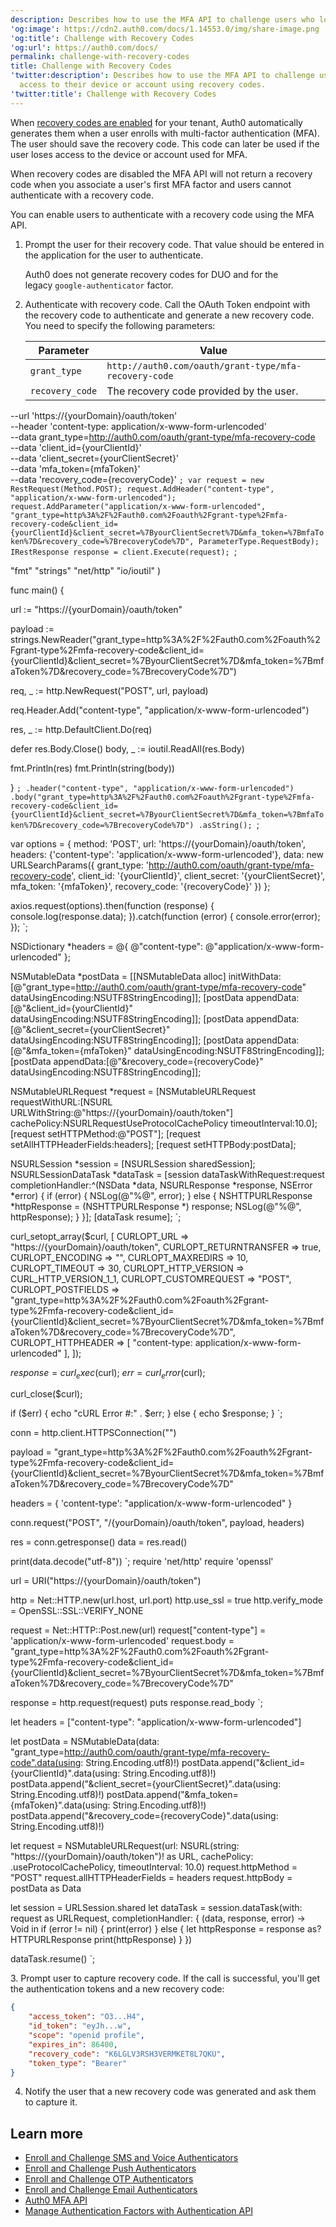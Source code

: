 ```yaml
---
description: Describes how to use the MFA API to challenge users who lose access to their device or account using recovery codes.
'og:image': https://cdn2.auth0.com/docs/1.14553.0/img/share-image.png
'og:title': Challenge with Recovery Codes
'og:url': https://auth0.com/docs/
permalink: challenge-with-recovery-codes
title: Challenge with Recovery Codes
'twitter:description': Describes how to use the MFA API to challenge users who lose
  access to their device or account using recovery codes.
'twitter:title': Challenge with Recovery Codes
---
```


When [recovery codes are enabled](/docs/secure/multi-factor-authentication/configure-recovery-codes-for-mfa) for your tenant, Auth0 automatically generates them when a user enrolls with <Tooltip tip="Multi-factor authentication (MFA): User authentication process that uses a factor in addition to username and password such as a code via SMS." cta="View Glossary" href="/docs/glossary?term=multi-factor+authentication">multi-factor authentication</Tooltip> (MFA). The user should save the recovery code. This code can later be used if the user loses access to the device or account used for MFA.

When recovery codes are disabled the MFA API will not return a recovery code when you associate a user's first MFA factor and users cannot authenticate with a recovery code.

You can enable users to authenticate with a recovery code using the MFA API.

1. Prompt the user for their recovery code. That value should be entered in the application for the user to authenticate.

   <Callout icon="file-lines" color="#0EA5E9" iconType="regular">

   Auth0 does not generate recovery codes for DUO and for the legacy `google-authenticator` factor.

   </Callout>
2. Authenticate with recovery code. Call the OAuth Token endpoint with the recovery code to authenticate and generate a new recovery code. You need to specify the following parameters:

   <table class="table"><thead>
   <tr>
   <th>Parameter</th>
   <th>Value</th>
   </tr>
   </thead>
   <tbody>
   <tr>
   <td><code>grant_type</code></td>
   <td><code>http://auth0.com/oauth/grant-type/mfa-recovery-code</code></td>
   </tr>
   <tr>
   <td><code>recovery_code</code></td>
   <td>The recovery code provided by the user.</td>
   </tr>
   </tbody>
   </table>

--url 'https://{yourDomain}/oauth/token' \
--header 'content-type: application/x-www-form-urlencoded' \
--data grant_type=http://auth0.com/oauth/grant-type/mfa-recovery-code \
--data 'client_id={yourClientId}' \
--data 'client_secret={yourClientSecret}' \
--data 'mfa_token={mfaToken}' \
--data 'recovery_code={recoveryCode}'
`;
var request = new RestRequest(Method.POST);
request.AddHeader("content-type", "application/x-www-form-urlencoded");
request.AddParameter("application/x-www-form-urlencoded", "grant_type=http%3A%2F%2Fauth0.com%2Foauth%2Fgrant-type%2Fmfa-recovery-code&client_id={yourClientId}&client_secret=%7ByourClientSecret%7D&mfa_token=%7BmfaToken%7D&recovery_code=%7BrecoveryCode%7D", ParameterType.RequestBody);
IRestResponse response = client.Execute(request);
`;

   "fmt"
   "strings"
   "net/http"
   "io/ioutil"
)

func main() {

   url := "https://{yourDomain}/oauth/token"

   payload := strings.NewReader("grant_type=http%3A%2F%2Fauth0.com%2Foauth%2Fgrant-type%2Fmfa-recovery-code&client_id={yourClientId}&client_secret=%7ByourClientSecret%7D&mfa_token=%7BmfaToken%7D&recovery_code=%7BrecoveryCode%7D")

   req, _ := http.NewRequest("POST", url, payload)

   req.Header.Add("content-type", "application/x-www-form-urlencoded")

   res, _ := http.DefaultClient.Do(req)

   defer res.Body.Close()
   body, _ := ioutil.ReadAll(res.Body)

   fmt.Println(res)
   fmt.Println(string(body))

}
`;
.header("content-type", "application/x-www-form-urlencoded")
.body("grant_type=http%3A%2F%2Fauth0.com%2Foauth%2Fgrant-type%2Fmfa-recovery-code&client_id={yourClientId}&client_secret=%7ByourClientSecret%7D&mfa_token=%7BmfaToken%7D&recovery_code=%7BrecoveryCode%7D")
.asString();
`;

var options = {
method: 'POST',
url: 'https://{yourDomain}/oauth/token',
headers: {'content-type': 'application/x-www-form-urlencoded'},
data: new URLSearchParams({
   grant_type: 'http://auth0.com/oauth/grant-type/mfa-recovery-code',
   client_id: '{yourClientId}',
   client_secret: '{yourClientSecret}',
   mfa_token: '{mfaToken}',
   recovery_code: '{recoveryCode}'
})
};

axios.request(options).then(function (response) {
console.log(response.data);
}).catch(function (error) {
console.error(error);
});
`;

NSDictionary *headers = @{ @"content-type": @"application/x-www-form-urlencoded" };

NSMutableData *postData = [[NSMutableData alloc] initWithData:[@"grant_type=http://auth0.com/oauth/grant-type/mfa-recovery-code" dataUsingEncoding:NSUTF8StringEncoding]];
[postData appendData:[@"&client_id={yourClientId}" dataUsingEncoding:NSUTF8StringEncoding]];
[postData appendData:[@"&client_secret={yourClientSecret}" dataUsingEncoding:NSUTF8StringEncoding]];
[postData appendData:[@"&mfa_token={mfaToken}" dataUsingEncoding:NSUTF8StringEncoding]];
[postData appendData:[@"&recovery_code={recoveryCode}" dataUsingEncoding:NSUTF8StringEncoding]];

NSMutableURLRequest *request = [NSMutableURLRequest requestWithURL:[NSURL URLWithString:@"https://{yourDomain}/oauth/token"]
                                                      cachePolicy:NSURLRequestUseProtocolCachePolicy
                                                   timeoutInterval:10.0];
[request setHTTPMethod:@"POST"];
[request setAllHTTPHeaderFields:headers];
[request setHTTPBody:postData];

NSURLSession *session = [NSURLSession sharedSession];
NSURLSessionDataTask *dataTask = [session dataTaskWithRequest:request
                                          completionHandler:^(NSData *data, NSURLResponse *response, NSError *error) {
                                                if (error) {
                                                   NSLog(@"%@", error);
                                                } else {
                                                   NSHTTPURLResponse *httpResponse = (NSHTTPURLResponse *) response;
                                                   NSLog(@"%@", httpResponse);
                                                }
                                          }];
[dataTask resume];
`;

curl_setopt_array($curl, [
CURLOPT_URL => "https://{yourDomain}/oauth/token",
CURLOPT_RETURNTRANSFER => true,
CURLOPT_ENCODING => "",
CURLOPT_MAXREDIRS => 10,
CURLOPT_TIMEOUT => 30,
CURLOPT_HTTP_VERSION => CURL_HTTP_VERSION_1_1,
CURLOPT_CUSTOMREQUEST => "POST",
CURLOPT_POSTFIELDS => "grant_type=http%3A%2F%2Fauth0.com%2Foauth%2Fgrant-type%2Fmfa-recovery-code&client_id={yourClientId}&client_secret=%7ByourClientSecret%7D&mfa_token=%7BmfaToken%7D&recovery_code=%7BrecoveryCode%7D",
CURLOPT_HTTPHEADER => [
   "content-type: application/x-www-form-urlencoded"
],
]);

$response = curl_exec($curl);
$err = curl_error($curl);

curl_close($curl);

if ($err) {
echo "cURL Error #:" . $err;
} else {
echo $response;
}
`;

conn = http.client.HTTPSConnection("")

payload = "grant_type=http%3A%2F%2Fauth0.com%2Foauth%2Fgrant-type%2Fmfa-recovery-code&client_id={yourClientId}&client_secret=%7ByourClientSecret%7D&mfa_token=%7BmfaToken%7D&recovery_code=%7BrecoveryCode%7D"

headers = { 'content-type': "application/x-www-form-urlencoded" }

conn.request("POST", "/{yourDomain}/oauth/token", payload, headers)

res = conn.getresponse()
data = res.read()

print(data.decode("utf-8"))
`;
require 'net/http'
require 'openssl'

url = URI("https://{yourDomain}/oauth/token")

http = Net::HTTP.new(url.host, url.port)
http.use_ssl = true
http.verify_mode = OpenSSL::SSL::VERIFY_NONE

request = Net::HTTP::Post.new(url)
request["content-type"] = 'application/x-www-form-urlencoded'
request.body = "grant_type=http%3A%2F%2Fauth0.com%2Foauth%2Fgrant-type%2Fmfa-recovery-code&client_id={yourClientId}&client_secret=%7ByourClientSecret%7D&mfa_token=%7BmfaToken%7D&recovery_code=%7BrecoveryCode%7D"

response = http.request(request)
puts response.read_body
`;

let headers = ["content-type": "application/x-www-form-urlencoded"]

let postData = NSMutableData(data: "grant_type=http://auth0.com/oauth/grant-type/mfa-recovery-code".data(using: String.Encoding.utf8)!)
postData.append("&client_id={yourClientId}".data(using: String.Encoding.utf8)!)
postData.append("&client_secret={yourClientSecret}".data(using: String.Encoding.utf8)!)
postData.append("&mfa_token={mfaToken}".data(using: String.Encoding.utf8)!)
postData.append("&recovery_code={recoveryCode}".data(using: String.Encoding.utf8)!)

let request = NSMutableURLRequest(url: NSURL(string: "https://{yourDomain}/oauth/token")! as URL,
                                       cachePolicy: .useProtocolCachePolicy,
                                    timeoutInterval: 10.0)
request.httpMethod = "POST"
request.allHTTPHeaderFields = headers
request.httpBody = postData as Data

let session = URLSession.shared
let dataTask = session.dataTask(with: request as URLRequest, completionHandler: { (data, response, error) -> Void in
if (error != nil) {
   print(error)
} else {
   let httpResponse = response as? HTTPURLResponse
   print(httpResponse)
}
})

dataTask.resume()
`;

<CodeGroup>
<AuthCodeBlock children={codeExample1} language="bash" filename="cURL" />
<AuthCodeBlock children={codeExample2} language="csharp" filename="C#" />
<AuthCodeBlock children={codeExample3} language="go" filename="Go" />
<AuthCodeBlock children={codeExample4} language="java" filename="Java" />
<AuthCodeBlock children={codeExample5} language="javascript" filename="Node.JS" />
<AuthCodeBlock children={codeExample6} language="obj-c" filename="Obj-C" />
<AuthCodeBlock children={codeExample7} language="php" filename="PHP" />
<AuthCodeBlock children={codeExample8} language="python" filename="Python" />
<AuthCodeBlock children={codeExample9} language="ruby" filename="Ruby" />
<AuthCodeBlock children={codeExample10} language="swift" filename="Swift" />
</CodeGroup>
3. Prompt user to capture recovery code. If the call is successful, you'll get the authentication tokens and a new recovery code:

   ```json lines
   {
       "access_token": "O3...H4",
       "id_token": "eyJh...w",
       "scope": "openid profile",
       "expires_in": 86400,
       "recovery_code": "K6LGLV3RSH3VERMKET8L7QKU",
       "token_type": "Bearer"
   }
   ```


   

   
4. Notify the user that a new recovery code was generated and ask them to capture it.

## Learn more

* [Enroll and Challenge SMS and Voice Authenticators](/docs/secure/multi-factor-authentication/authenticate-using-ropg-flow-with-mfa/enroll-challenge-sms-voice-authenticators)
* [Enroll and Challenge Push Authenticators](/docs/secure/multi-factor-authentication/authenticate-using-ropg-flow-with-mfa/enroll-and-challenge-push-authenticators)
* [Enroll and Challenge OTP Authenticators](/docs/secure/multi-factor-authentication/authenticate-using-ropg-flow-with-mfa/enroll-and-challenge-otp-authenticators)
* [Enroll and Challenge Email Authenticators](/docs/secure/multi-factor-authentication/authenticate-using-ropg-flow-with-mfa/enroll-and-challenge-email-authenticators)
* [Auth0 MFA API](/docs/secure/multi-factor-authentication/multi-factor-authentication-developer-resources/mfa-api)
* [Manage Authentication Factors with Authentication API](/docs/secure/multi-factor-authentication/manage-mfa-auth0-apis/manage-authenticator-factors-mfa-api)
